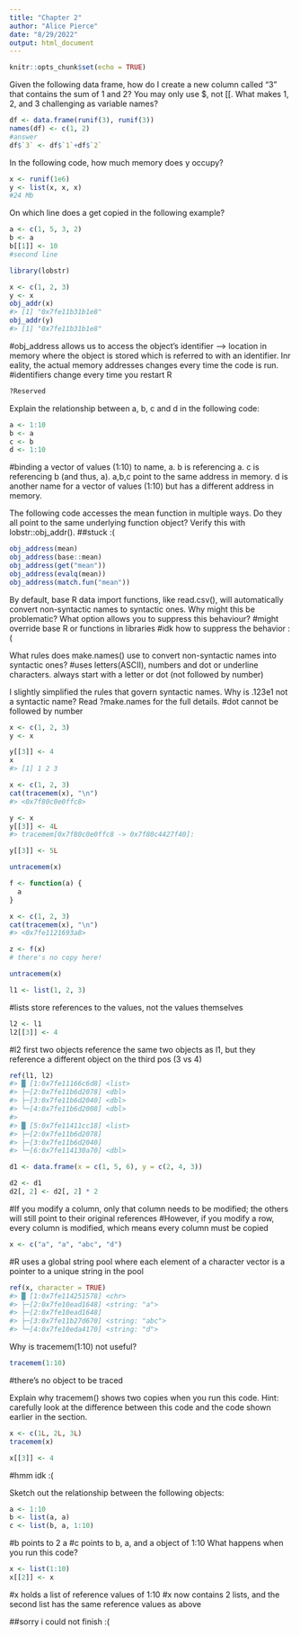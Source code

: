 ```yaml
---
title: "Chapter 2"
author: "Alice Pierce"
date: "8/29/2022"
output: html_document
---
```


```r
knitr::opts_chunk$set(echo = TRUE)
```

Given the following data frame, how do I create a new column called “3” that contains the sum of 1 and 2? You may only use $, not [[. What makes 1, 2, and 3 challenging as variable names?

```r
df <- data.frame(runif(3), runif(3))
names(df) <- c(1, 2)
#answer
df$`3` <- df$`1`+df$`2`
```

In the following code, how much memory does y occupy?

```r
x <- runif(1e6)
y <- list(x, x, x)
#24 Mb
```

On which line does a get copied in the following example?
```r
a <- c(1, 5, 3, 2)
b <- a
b[[1]] <- 10
#second line
```

```r
library(lobstr)
```

```r
x <- c(1, 2, 3)
y <- x
obj_addr(x)
#> [1] "0x7fe11b31b1e8"
obj_addr(y)
#> [1] "0x7fe11b31b1e8"
```

#obj_address allows us to access the object's identifier --> location in memory where the object is stored which is referred to with an identifier. Inr eality, the actual memory addresses changes every time the code is run. 
#identifiers change every time you restart R

```r
?Reserved
```

Explain the relationship between a, b, c and d in the following code:
```r
a <- 1:10
b <- a
c <- b
d <- 1:10
```

#binding a vector of values (1:10) to name, a. b is referencing a. c is referencing b (and thus, a). a,b,c point to the same address in memory. d is another name for a vector of values (1:10) but has a different address in memory.

The following code accesses the mean function in multiple ways. Do they all point to the same underlying function object? Verify this with lobstr::obj_addr().
##stuck :( 
```r
obj_address(mean)
obj_address(base::mean)
obj_address(get("mean"))
obj_address(evalq(mean))
obj_address(match.fun("mean"))
```

By default, base R data import functions, like read.csv(), will automatically convert non-syntactic names to syntactic ones. Why might this be problematic? What option allows you to suppress this behaviour?
#might override base R or functions in libraries
#idk how to suppress the behavior :( 

What rules does make.names() use to convert non-syntactic names into syntactic ones?
#uses letters(ASCII), numbers and dot or underline characters. always start with a letter or dot (not followed by number) 

I slightly simplified the rules that govern syntactic names. Why is .123e1 not a syntactic name? Read ?make.names for the full details.
#dot cannot be followed by number

```r
x <- c(1, 2, 3)
y <- x

y[[3]] <- 4
x
#> [1] 1 2 3
```

```r
x <- c(1, 2, 3)
cat(tracemem(x), "\n")
#> <0x7f80c0e0ffc8> 
```

```r
y <- x
y[[3]] <- 4L
#> tracemem[0x7f80c0e0ffc8 -> 0x7f80c4427f40]: 
```

```r
y[[3]] <- 5L

untracemem(x)
```

```r
f <- function(a) {
  a
}

x <- c(1, 2, 3)
cat(tracemem(x), "\n")
#> <0x7fe1121693a8>

z <- f(x)
# there's no copy here!

untracemem(x)
```

```r
l1 <- list(1, 2, 3)
```
#lists store references to the values, not the values themselves

```r
l2 <- l1
l2[[3]] <- 4
```
#l2 first two objects reference the same two objects as l1, but they reference a different object on the third pos (3 vs 4)

```r
ref(l1, l2)
#> █ [1:0x7fe11166c6d8] <list> 
#> ├─[2:0x7fe11b6d2078] <dbl> 
#> ├─[3:0x7fe11b6d2040] <dbl> 
#> └─[4:0x7fe11b6d2008] <dbl> 
#>  
#> █ [5:0x7fe11411cc18] <list> 
#> ├─[2:0x7fe11b6d2078] 
#> ├─[3:0x7fe11b6d2040] 
#> └─[6:0x7fe114130a70] <dbl>
```

```r
d1 <- data.frame(x = c(1, 5, 6), y = c(2, 4, 3))
```

```r
d2 <- d1
d2[, 2] <- d2[, 2] * 2
```
#If you modify a column, only that column needs to be modified; the others will still point to their original references
#However, if you modify a row, every column is modified, which means every column must be copied

```r
x <- c("a", "a", "abc", "d")
```

#R uses a global string pool where each element of a character vector is a pointer to a unique string in the pool

```r
ref(x, character = TRUE)
#> █ [1:0x7fe114251578] <chr> 
#> ├─[2:0x7fe10ead1648] <string: "a"> 
#> ├─[2:0x7fe10ead1648] 
#> ├─[3:0x7fe11b27d670] <string: "abc"> 
#> └─[4:0x7fe10eda4170] <string: "d">
```

Why is tracemem(1:10) not useful?

```r
tracemem(1:10)
```
#there's no object to be traced

Explain why tracemem() shows two copies when you run this code. Hint: carefully look at the difference between this code and the code shown earlier in the section.

```r
x <- c(1L, 2L, 3L)
tracemem(x)

x[[3]] <- 4
```
#hmm idk :( 

Sketch out the relationship between the following objects:
```r
a <- 1:10
b <- list(a, a)
c <- list(b, a, 1:10)
```
#b points to 2 a
#c points to b, a, and a object of 1:10
What happens when you run this code?
```r
x <- list(1:10)
x[[2]] <- x
```
#x holds a list of reference values of 1:10
#x now contains 2 lists, and the second list has the same reference values as above

##sorry i could not finish :( 

